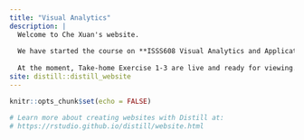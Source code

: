 ```yaml
---
title: "Visual Analytics"
description: |
  Welcome to Che Xuan's website.
  
  We have started the course on **ISSS608 Visual Analytics and Applications** since 16^th^ April 2022. More content will be updated under the navigation bars *DataViz Makeover* and *Take-home Exercise* as we progress further into the course.
  
  At the moment, Take-home Exercise 1-3 are live and ready for viewing.
site: distill::distill_website
---
```


```r
knitr::opts_chunk$set(echo = FALSE)

# Learn more about creating websites with Distill at:
# https://rstudio.github.io/distill/website.html

```

